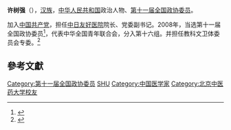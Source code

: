 '''许树强'''（{{bd|1963年||}}），[[汉族|汉族]]，[[中华人民共和国|中华人民共和国]]政治人物、[[第十一届全国政协委员|第十一届全国政协委员]]。

加入[[中国共产党|中国共产党]]，担任[[中日友好医院|中日友好医院]]院长、党委副书记。2008年，当选第十一届全国政协委员<ref>{{cite news|title=第十一届全国政协委员名单|url=http://www.indaa.com.cn/zt/2009qglh/zxzs/200903/t20090303_127573.html|accessdate=2013-04-09|newspaper=新华社北京1月25日电 中国人民政治协商会议第十一届全国委员会委员名单(共2237人，2008年1月25日政协第十届全国委员会常务委员会第二十次会议通过)|date=2008年1月25日|deadurl=yes|archiveurl=https://web.archive.org/web/20130928014403/http://www.indaa.com.cn/zt/2009qglh/zxzs/200903/t20090303_127573.html|archivedate=2013年9月28日}}</ref>，代表中华全国青年联合会，分入第十六组。并担任教科文卫体委员会专委。<ref>{{cite news|title=全国政协信息-许树强|url=http://www.cppcc.gov.cn/CMS/wylibary/showJcwyxtInfoWylibary.action?tabJcwyxt.guid=11W0006710&wytype=wjwy|accessdate=2013-04-11|newspaper=全国政协委员会|archive-date=2015-02-15|archive-url=https://web.archive.org/web/20150215205306/http://www.cppcc.gov.cn/CMS/wylibary/showJcwyxtInfoWylibary.action?tabJcwyxt.guid=11W0006710&wytype=wjwy|dead-url=no}}</ref>

==參考文獻==
{{reflist}}
{{Authority control}}
{{DEFAULTSORT:Xu shuqiang}}
[[Category:第十一届全国政协委员|Category:第十一届全国政协委员]]
[[Category:许姓|SHU]]
[[Category:中国医学家|Category:中国医学家]]
[[Category:北京中医药大学校友|Category:北京中医药大学校友]]
{{中国人物小作品}}